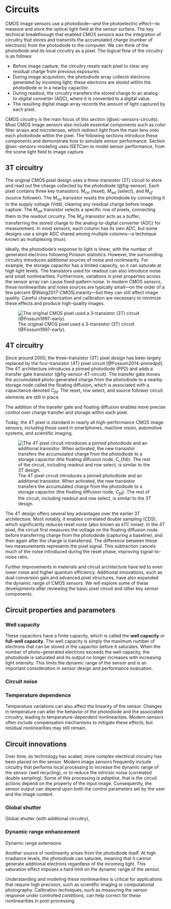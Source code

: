 # Circuits {#sec-sensors-circuits}
CMOS image sensors use a photodiode—and the photoelectric effect—to measure and store the optical light field at the sensor surface. The key technical breakthrough that enabled CMOS sensors was the integration of circuitry that stores and transmits the accumulated charge (number of electrons) from the photodiode to the computer. We can think of the photodiode and its local circuitry as a pixel. The logical flow of the circuitry is as follows:

* Before image capture, the circuitry resets each pixel to clear any residual charge from previous exposures.
* During image acquisition, the photodiode array collects electrons generated by incoming light; these electrons are stored within the photodiode or in a nearby capacitor.
* During readout, the circuitry transfers the stored charge to an analog-to-digital converter (ADC), where it is converted to a digital value.
* The resulting digital image array records the amount of light captured by each pixel.

CMOS circuitry is the main focus of this section (@sec-sensors-circuits). Most CMOS image sensors also include essential components such as color filter arrays and microlenses, which redirect light from the main lens onto each photodiode within the pixel. The following sections introduce these components and demonstrate how to simulate sensor performance. Section @sec-sensors-modeling uses ISETCam to model sensor performance, from the scene light field to image capture.

## 3T circuitry
The original CMOS pixel design uses a three-transistor (3T) circuit to store and read out the charge collected by the photodiode (@fig-sensor). Each pixel contains three key transistors: $M_{rst}$ (reset), $M_{sel}$ (select), and $M_{sf}$ (source follower). The $M_{rst}$ transistor resets the photodiode by connecting it to the supply voltage (Vdd), clearing any residual charge before image capture. The $M_{sel}$ transistor selects a specific row of pixels, connecting them to the readout circuitry. The $M_{sf}$ transistor acts as a buffer, transferring the stored charge to the analog-to-digital converter (ADC) for measurement. In most sensors, each column has its own ADC, but some designs use a single ADC shared among multiple columns—a technique known as multiplexing (mux).

Ideally, the photodiode’s response to light is linear, with the number of generated electrons following Poisson statistics. However, the surrounding circuitry introduces additional sources of noise and nonlinearity. For example, the storage capacitor has a limited capacity, so it can saturate at high light levels. The transistors used for readout can also introduce noise and small nonlinearities. Furthermore, variations in pixel properties across the sensor array can cause fixed-pattern noise. In modern CMOS sensors, these nonlinearities and noise sources are typically small—on the order of a few percent @Wang2017-CMOSLinearity—but they can still affect image quality. Careful characterization and calibration are necessary to minimize these effects and produce high-quality images.

![The original CMOS pixel used a 3-transistor (3T) circuit (@Fossum1997-early).](images/sensors/03-3T-circuit.png){#fig-sensor-3T-circuit}

<!-- 
 (http://encyclopedia2.thefreedictionary.com/Vdd also the drain voltage), Vrst is the reset voltage Vee is the negative supply voltage Ground is ground
http://en.wikipedia.org/wiki/Active_pixel_sensor , http://encyclobeamia.solarbotics.net/articles/vxx.html , 
http://en.wikipedia.org/wiki/Active_pixel_sensor , http://encyclobeamia.solarbotics.net/articles/vxx.html , 
Vdd is positive supply voltage  (http://encyclopedia2.thefreedictionary.com/Vdd also the drain voltage), Vrst is the reset voltage Vee is the negative supply voltage Ground is ground
-->

## 4T circuitry

Since around 2000, the three-transistor (3T) pixel design has been largely replaced by the four-transistor (4T) pixel circuit [@Fossum2014-pinnedpd]. The 4T architecture introduces a pinned photodiode (PPD) and adds a transfer gate transistor (@fig-sensor-4T-circuit). The transfer gate moves the accumulated photo-generated charge from the photodiode to a nearby storage node called the floating diffusion, which is associated with a capacitance denoted $C_{fd}$. The reset, row select, and source follower circuit elements are still in place.

The addition of the transfer gate and floating diffusion enables more precise control over charge transfer and storage within each pixel.

Today, the 4T pixel is standard in nearly all high-performance CMOS image sensors, including those used in smartphones, machine vision, automotive systems, and scientific imaging.

![The 4T pixel circuit introduces a pinned photodiode and an additional transistor. When activated, the new transistor transfers the accumulated charge from the photodiode to a storage capacitor (the floating diffusion node, $C_{fd}$). The rest of the circuit, including readout and row select, is similar to the 3T design.](images/sensors/03-4T-circuit.png){#fig-sensor-4T-circuit}

The 4T design offers several key advantages over the earlier 3T architecture. Most notably, it enables correlated double sampling (CDS), which significantly reduces reset noise (also known as $kTC$ noise). In the 4T pixel, the circuit first measures the voltage on the floating diffusion node before transferring charge from the photodiode (capturing a baseline), and then again after the charge is transferred. The difference between these two measurements represents the pixel signal. This subtraction cancels much of the noise introduced during the reset phase, improving signal-to-noise ratio.

Further improvements in materials and circuit architecture have led to even lower noise and higher quantum efficiency. Additional innovations, such as dual conversion gain and advanced pixel structures, have also expanded the dynamic range of CMOS sensors. We will explore some of these developments after reviewing the basic pixel circuit and other key sensor components.

## Circuit properties and parameters

### Well capacity
These capacitors have a finite capacity, which is called the **well capacity** or **full-well capacity**. The well capacity is simply the maximum number of electrons that can be stored in the capacitor before it saturates. When the number of photo-generated electrons exceeds the well capacity, the photodiode is saturated and its output no longer increases with increasing light intensity. This limits the dynamic range of the sensor and is an important consideration in sensor design and performance evaluation.

### Circuit noise

### Temperature dependence

Temperature variations can also affect the linearity of the sensor. Changes in temperature can alter the behavior of the photodiode and the associated circuitry, leading to temperature-dependent nonlinearities. Modern sensors often include compensation mechanisms to mitigate these effects, but residual nonlinearities may still remain.

## Circuit innovations

Over time, as technology has scaled, more complex electrical circuitry has been placed on the sensor. Modern image sensors frequently include circuitry that performs local processing to increase the dynamic range of the sensor (well recycling), or to reduce the intrinsic noise (correlated double sampling). Some of this processing is *adaptive*, that is the circuit actions depend on the property of the input image. Consequently, the sensor output can depend upon both the control parameters set by the user and the image content.


### Global shutter
Global shutter (with additional circuitry),


### Dynamic range enhancement
Dynamic range extensions

Another source of nonlinearity arises from the photodiode itself. At high irradiance levels, the photodiode can saturate, meaning that it cannot generate additional electrons regardless of the incoming light. This saturation effect imposes a hard limit on the dynamic range of the sensor.


Understanding and modeling these nonlinearities is critical for applications that require high precision, such as scientific imaging or computational photography. Calibration techniques, such as measuring the sensor response under controlled conditions, can help correct for these nonlinearities in post-processing.






